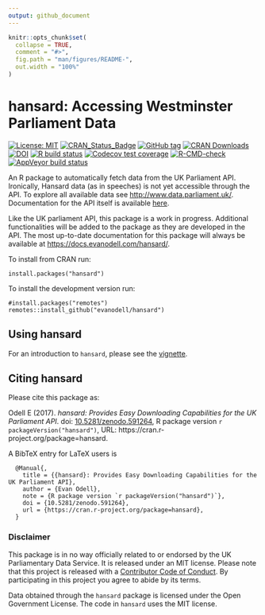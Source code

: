 ```yaml
---
output: github_document
---
```


<!-- README.md is generated from README.Rmd. Please edit that file -->

```r
knitr::opts_chunk$set(
  collapse = TRUE,
  comment = "#>",
  fig.path = "man/figures/README-",
  out.width = "100%"
)
```


# hansard: Accessing Westminster Parliament Data

<!-- badges: start -->
[![License: MIT](https://img.shields.io/badge/License-MIT-blue.svg)](https://opensource.org/licenses/MIT)
[![CRAN_Status_Badge](https://www.r-pkg.org/badges/version/hansard)](https://cran.r-project.org/package=hansard)
[![GitHub tag](https://img.shields.io/github/tag/evanodell/hansard.svg)](https://github.com/evanodell/hansard)
[![CRAN Downloads](https://cranlogs.r-pkg.org/badges/grand-total/hansard)](https://cran.r-project.org/package=hansard)
[![DOI](https://zenodo.org/badge/72111315.svg)](https://zenodo.org/badge/latestdoi/72111315)
[![R build status](https://github.com/EvanOdell/hansard/workflows/R-CMD-check/badge.svg)](https://github.com/EvanOdell/hansard/actions)
[![Codecov test coverage](https://codecov.io/gh/EvanOdell/hansard/branch/master/graph/badge.svg)](https://codecov.io/gh/EvanOdell/hansard?branch=master)
[![R-CMD-check](https://github.com/EvanOdell/hansard/workflows/R-CMD-check/badge.svg)](https://github.com/EvanOdell/hansard/actions)
[![AppVeyor build status](https://ci.appveyor.com/api/projects/status/github/EvanOdell/hansard?branch=master&svg=true)](https://ci.appveyor.com/project/EvanOdell/hansard)
<!-- badges: end -->


An R package to automatically fetch data from the UK Parliament API. Ironically, Hansard data (as in speeches) is not yet accessible through the API. To explore all available data see <http://www.data.parliament.uk/>. Documentation for the API itself is available [here](http://explore.data.parliament.uk/).

Like the UK parliament API, this package is a work in progress. Additional functionalities will be added to the package as they are developed in the API. The most up-to-date documentation for this package will always be available at <https://docs.evanodell.com/hansard/>.

To install from CRAN run:

```
install.packages("hansard")
```

To install the development version run:

```
#install.packages("remotes")
remotes::install_github("evanodell/hansard")
```

## Using hansard

For an introduction to `hansard`, please see the [vignette](https://docs.evanodell.com/hansard/articles/introduction.html).


## Citing hansard

Please cite this package as:

Odell E (2017). _hansard: Provides Easy Downloading Capabilities for the UK Parliament API_. doi: [10.5281/zenodo.591264](https://doi.org/10.5281/zenodo.591264), R package version `r packageVersion("hansard")`, URL: https://cran.r-project.org/package=hansard.

A BibTeX entry for LaTeX users is

```
  @Manual{,
    title = {{hansard}: Provides Easy Downloading Capabilities for the UK Parliament API},
    author = {Evan Odell},
    note = {R package version `r packageVersion("hansard")`},
    doi = {10.5281/zenodo.591264},
    url = {https://cran.r-project.org/package=hansard},
  }
```

### Disclaimer

This package is in no way officially related to or endorsed by the UK Parliamentary Data Service. It is released under an MIT license. Please note that this project is released with a [Contributor Code of Conduct](https://github.com/evanodell/hansard/blob/master/CODE_OF_CONDUCT.md). By participating in this project you agree to abide by its terms.

Data obtained through the `hansard` package is licensed under the Open Government License. The code in `hansard` uses the MIT license.
